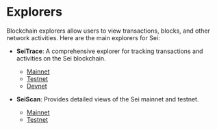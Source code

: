 # Explorers

Blockchain explorers allow users to view transactions, blocks, and other network activities. Here are the main explorers for Sei:

- **SeiTrace**: A comprehensive explorer for tracking transactions and activities on the Sei blockchain.
   - [Mainnet](https://seitrace.com/?chain=pacific-1)
   - [Testnet](https://seitrace.com/?chain=atlantic-2)
   - [Devnet](https://seitrace.com/?chain=arctic-1)

- **SeiScan**: Provides detailed views of the Sei mainnet and testnet.
   - [Mainnet](https://www.seiscan.app/pacific-1)
   - [Testnet](https://www.seiscan.app/atlantic-2)
